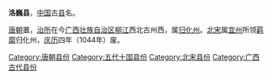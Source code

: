 '''洛巍县'''，[[中国|中国]]古[[县|县]]名。

[[唐朝|唐朝]]置，[[治所|治所]]在今[[广西壮族自治区|广西壮族自治区]][[柳江|柳江]]西北古州西，属[[归化州|归化州]]。[[北宋|北宋]]属[[宜州_(广西)|宜州]]所领[[羁縻|羁縻]]归化州，[[慶曆|庆历]]四年（1044年）废。 

{{广西行政区划小作品}}
{{DEFAULTSORT:L}}
[[Category:唐朝县份|Category:唐朝县份]]
[[Category:五代十国县份|Category:五代十国县份]]
[[Category:北宋县份|Category:北宋县份]]
[[Category:广西古代县份|Category:广西古代县份]]